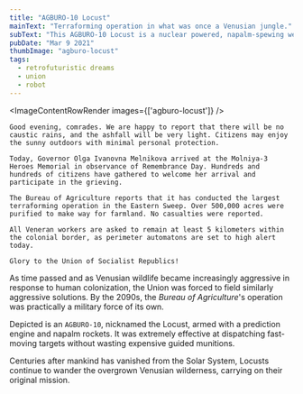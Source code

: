 ```yaml
---
title: "AGBURO-10 Locust"
mainText: "Terraforming operation in what was once a Venusian jungle."
subText: "This AGBURO-10 Locust is a nuclear powered, napalm-spewing weapon clearing out the wilderness to make way for farmland."
pubDate: "Mar 9 2021"
thumbImage: "agburo-locust"
tags:
  - retrofuturistic dreams
  - union
  - robot
---
```



<ImageContentRowRender 
  images={['agburo-locust']}
/>

```
Good evening, comrades. We are happy to report that there will be no caustic rains, and the ashfall will be very light. Citizens may enjoy the sunny outdoors with minimal personal protection.

Today, Governor Olga Ivanovna Melnikova arrived at the Molniya-3 Heroes Memorial in observance of Remembrance Day. Hundreds and hundreds of citizens have gathered to welcome her arrival and participate in the grieving.

The Bureau of Agriculture reports that it has conducted the largest terraforming operation in the Eastern Sweep. Over 500,000 acres were purified to make way for farmland. No casualties were reported.

All Veneran workers are asked to remain at least 5 kilometers within the colonial border, as perimeter automatons are set to high alert today.

Glory to the Union of Socialist Republics!
```

As time passed and as Venusian wildlife became increasingly aggressive in response to human colonization, the Union was forced to field similarly aggressive solutions. By the 2090s, the *Bureau of Agriculture*'s operation was practically a military force of its own.

Depicted is an `AGBURO-10`, nicknamed the Locust, armed with a prediction engine and napalm rockets. It was extremely effective at dispatching fast-moving targets without wasting expensive guided munitions.

Centuries after mankind has vanished from the Solar System, Locusts continue to wander the overgrown Venusian wilderness, carrying on their original mission.